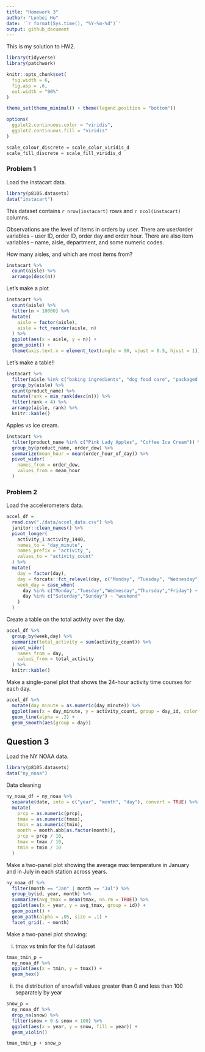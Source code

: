 ```yaml
---
title: "Homework 3"
author: "Lunbei Hu"
date: '`r format(Sys.time(), "%Y-%m-%d")`'
output: github_document
---
```


This is my solution to HW2.

```r
library(tidyverse)
library(patchwork)
```

```r
knitr::opts_chunk$set(
  fig.width = 6,
  fig.asp = .6,
  out.width = "90%"
)

theme_set(theme_minimal() + theme(legend.position = "bottom"))

options(
  ggplot2.continuous.color = "viridis",
  ggplot2.continuous.fill = "viridis"
)  

scale_colour_discrete = scale_color_viridis_d
scale_fill_discrete = scale_fill_viridis_d
```

### Problem 1

Load the instacart data.

```r
library(p8105.datasets)
data("instacart")
```

This dataset contains `r nrow(instacart)` rows and `r ncol(instacart)` columns.

Observations are the level of items in orders by user. There are user/order variables -- user ID, order ID, order day and order hour. There are also item variables -- name, aisle, department, and some numeric codes.

How many aisles, and which are most items from?

```r
instacart %>% 
  count(aisle) %>% 
  arrange(desc(n))
```


Let's make a plot

```r
instacart %>% 
  count(aisle) %>% 
  filter(n > 10000) %>% 
  mutate(
    aisle = factor(aisle),
    aisle = fct_reorder(aisle, n)
  ) %>% 
  ggplot(aes(x = aisle, y = n)) +
  geom_point() +
  theme(axis.text.x = element_text(angle = 90, vjust = 0.5, hjust = 1))
```



Let's make a table!!

```r
instacart %>% 
  filter(aisle %in% c("baking ingredients", "dog food care", "packaged vegetables fruits")) %>% 
  group_by(aisle) %>% 
  count(product_name) %>% 
  mutate(rank = min_rank(desc(n))) %>% 
  filter(rank < 4) %>% 
  arrange(aisle, rank) %>%
  knitr::kable()
```


Apples vs ice cream.

```r
instacart %>% 
  filter(product_name %in% c("Pink Lady Apples", "Coffee Ice Cream")) %>% 
  group_by(product_name, order_dow) %>% 
  summarize(mean_hour = mean(order_hour_of_day)) %>% 
  pivot_wider(
    names_from = order_dow,
    values_from = mean_hour
  )
```


### Problem 2

Load the accelerometers data.

```r
accel_df =
  read.csv("./data/accel_data.csv") %>% 
  janitor::clean_names() %>% 
  pivot_longer(
    activity_1:activity_1440,
    names_to = "day_minute",
    names_prefix = "activity_",
    values_to = "activity_count"
  ) %>% 
  mutate(
    day = factor(day),
    day = forcats::fct_relevel(day, c("Monday", "Tuesday", "Wednesday", "Thursday", "Friday", "Saturday", "Sunday")),
    week_day = case_when(
      day %in% c("Monday","Tuesday","Wednesday","Thursday","Friday") ~ "weekday",
      day %in% c("Saturday","Sunday") ~ "weekend"
    )
  )
```

Create a table on the total activity over the day.

```r
accel_df %>% 
  group_by(week,day) %>% 
  summarize(total_activity = sum(activity_count)) %>% 
  pivot_wider(
    names_from = day,
    values_from = total_activity
  ) %>% 
  knitr::kable()
```

Make a single-panel plot that shows the 24-hour activity time courses for each day.

```r
accel_df %>% 
  mutate(day_minute = as.numeric(day_minute)) %>% 
  ggplot(aes(x = day_minute, y = activity_count, group = day_id, color = day)) +
  geom_line(alpha = .2) +
  geom_smooth(aes(group = day)) 
```


## Question 3

Load the NY NOAA data.
```r
library(p8105.datasets)
data("ny_noaa")
```

Data cleaning

```r
ny_noaa_df = ny_noaa %>% 
  separate(date, into = c("year", "month", "day"), convert = TRUE) %>% 
  mutate(
    prcp = as.numeric(prcp),
    tmax = as.numeric(tmax),
    tmin = as.numeric(tmin),
    month = month.abb[as.factor(month)],
    prcp = prcp / 10,
    tmax = tmax / 10,
    tmin = tmin / 10
  )
```

Make a two-panel plot showing the average max temperature in January and in July in each station across years.

```r
ny_noaa_df %>% 
  filter(month == "Jan" | month == "Jul") %>% 
  group_by(id, year, month) %>% 
  summarize(avg_tmax = mean(tmax, na.rm = TRUE)) %>% 
  ggplot(aes(x = year, y = avg_tmax, group = id)) +
  geom_point() +
  geom_path(alpha = .05, size = .1) +
  facet_grid(. ~ month)
```

Make a two-panel plot showing:

(i) tmax vs tmin for the full dataset

```r
tmax_tmin_p = 
  ny_noaa_df %>% 
  ggplot(aes(x = tmin, y = tmax)) +
  geom_hex()
```

(ii) the distribution of snowfall values greater than 0 and less than 100 separately by year

```r
snow_p =
  ny_noaa_df %>% 
  drop_na(snow) %>% 
  filter(snow > 0 & snow < 100) %>% 
  ggplot(aes(x = year, y = snow, fill = year)) +
  geom_violin() 

tmax_tmin_p + snow_p
```

